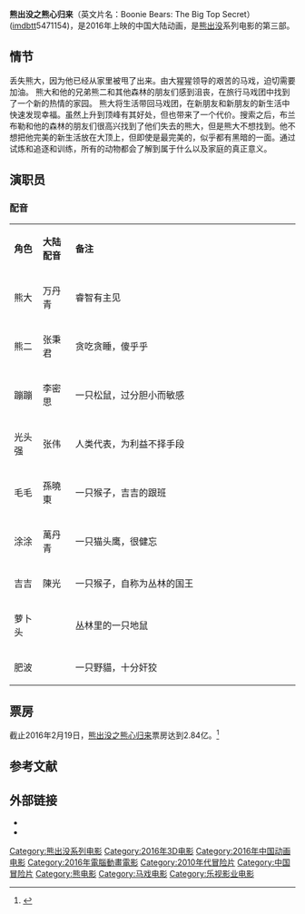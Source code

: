 {{Infobox Film
|片名     = 熊出没之熊心归来
|电影原名 = ''' Boonie Bears: The Big Top Secret '''
|图像     = File:Boonie_Bears_III_poster.jpeg
|图像说明 = 海报
|导演     = [[丁亮_(中国大陆)|丁亮]]、林永长
|监制     = 
|制片     = 
|编剧     = 刘源富
|剧本     = 
|原著     = 丁亮、邢旭辉
|主演     = 張偉、張秉君、譚笑、孟雨田<br>孫堯東、趙曉宇、辛媛、萬丹青
|主题曲   = 
|片头曲   = 
|片尾曲   = 
|配乐     = 
|摄影     = 
|剪辑     = 
|制片商   = 华强动漫<br />卡通先生影业<br />乐视影业<br />华强文化<br />珠江影业
|发行商   = 华强动漫
|上映日期 = {{Film date|2016|1|30|中国大陆}}
{{Film date|2016|7|28|俄罗斯}}<ref>{{cite news|title=《熊出没之熊心归来》7月28日俄罗斯上|url=http://jb.sznews.com/html/2016-07/25/content_3578383.htm|accessdate=2016-11-05|agency=晶报|archive-date=2017-03-05|archive-url=https://web.archive.org/web/20170305041335/http://jb.sznews.com/html/2016-07/25/content_3578383.htm|dead-url=no}}</ref>
|片长     = 96分鐘
|产地     = {{CHNML}}
|语言     = [[現代標準漢語|国语普通话]]
|预算     = 
|票房     = 
|前集     = [[熊出没之雪岭熊风|熊出没之雪岭熊风]]
|续集     =[[熊出沒之奇幻空間|熊出沒之奇幻空間]] 
|中国大陆片名= 
|港澳片名 = 
|新马片名 = 
|台湾片名 = 
}}
'''熊出没之熊心归来'''（英文片名：Boonie Bears: The Big Top Secret）([[互联网电影数据库|imdb]]tt5471154)，是2016年上映的中国大陆动画，是[[熊出没|熊出没]]系列电影的第三部。

== 情节 ==
丢失熊大，因为他已经从家里被甩了出来。由大猩猩领导的艰苦的马戏，迫切需要加油。 熊大和他的兄弟熊二和其他森林的朋友们感到沮丧，在旅行马戏团中找到了一个新的热情的家园。 熊大将生活带回马戏团，在新朋友和新朋友的新生活中快速发现幸福。虽然上升到顶峰有其好处，但也带来了一个代价。搜索之后，布兰布勒和他的森林的朋友们很高兴找到了他们失去的熊大，但是熊大不想找到。他不想把他完美的新生活放在大顶上，但即使是最完美的，似乎都有黑暗的一面。通过试炼和追逐和训练，所有的动物都会了解到属于什么以及家庭的真正意义。

==演职员==
===配音===
{|class="wikitable " width="60%"
|- style="background:cornflowerblue; color:white" align=center
|style="width:7%"|'''角色'''||style="width:8%"|'''大陆配音'''||style="width:55%"|'''备注'''
|-
| 熊大 || 万丹青 || 睿智有主见
|-
| 熊二 || 张秉君|| 贪吃贪睡，傻乎乎
|- 
| 蹦蹦 || 李密思 || 一只松鼠，过分胆小而敏感
|- 
| 光头强 || 张伟 || 人类代表，为利益不择手段
|-
| 毛毛 || 孫曉東 || 一只猴子，吉吉的跟班 
|- 
| 涂涂 ||  萬丹青 || 一只猫头鹰，很健忘 
|- 
| 吉吉 || 陳光 || 一只猴子，自称为丛林的国王
|- 
| 萝卜头 || || 丛林里的一只地鼠
|- 
| 肥波 ||  || 一只野貓，十分奸狡
|}
==票房==
截止2016年2月19日，[[熊出没之熊心归来|熊出没之熊心归来]]票房达到2.84亿。<ref>{{cite news|title=《熊出没之熊心归来》电影票房最新统计|url=http://www.askci.com/news/chanye/2016/02/19/752138mdy.shtml|accessdate=2016-11-05|agency=中商情报网|date=2016年2月19日|archive-date=2018-03-24|archive-url=https://web.archive.org/web/20180324224213/http://www.askci.com/news/chanye/2016/02/19/752138mdy.shtml|dead-url=no}}</ref>

==参考文献==
{{reflist}}

==外部链接==
* {{douban}}
* {{Mtime|229262}}

{{Boonie Bears|state=expanded}}
[[Category:熊出没系列电影|Category:熊出没系列电影]]
[[Category:2016年3D电影|Category:2016年3D电影]]
[[Category:2016年中国动画电影|Category:2016年中国动画电影]]
[[Category:2016年電腦動畫電影|Category:2016年電腦動畫電影]]
[[Category:2010年代冒险片|Category:2010年代冒险片]]
[[Category:中国冒险片|Category:中国冒险片]]
[[Category:熊电影|Category:熊电影]]
[[Category:马戏电影|Category:马戏电影]]
[[Category:乐视影业电影|Category:乐视影业电影]]